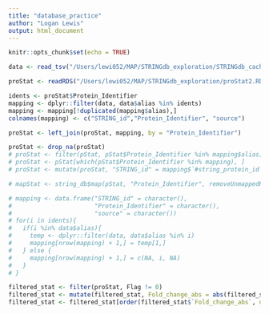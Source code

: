 ```yaml
---
title: "database_practice"
author: "Logan Lewis"
output: html_document
---
```


```r
knitr::opts_chunk$set(echo = TRUE)
```

```r
data <- read_tsv("/Users/lewi052/MAP/STRINGdb_exploration/STRINGdb_cache/9606.protein.aliases.v11.5.txt.gz")

proStat <- readRDS("/Users/lewi052/MAP/STRINGdb_exploration/proStat2.RDS")
```
```r
idents <- proStat$Protein_Identifier
mapping <- dplyr::filter(data, data$alias %in% idents)
mapping <- mapping[!duplicated(mapping$alias),]
colnames(mapping) <- c("STRING_id","Protein_Identifier", "source")

proStat <- left_join(proStat, mapping, by = "Protein_Identifier")

proStat <- drop_na(proStat)
# proStat <- filter(pStat, pStat$Protein_Identifier %in% mapping$alias)
# proStat <- pStat[which(pStat$Protein_Identifier %in% mapping), ]
# proStat <- mutate(proStat, "STRING_id" = mapping$`#string_protein_id`)

# mapStat <- string_db$map(pStat, "Protein_Identifier", removeUnmappedRows = TRUE )

# mapping <- data.frame("STRING_id" = character(),
#                       "Protein_Identifier" = character(),
#                       "source" = character())
# for(i in idents){
#   if(i %in% data$alias){
#     temp <- dplyr::filter(data, data$alias %in% i)
#     mapping[nrow(mapping) + 1,] = temp[1,]
#   } else {
#     mapping[nrow(mapping) + 1,] = c(NA, i, NA)
#   }
# }

```

```r
filtered_stat <- filter(proStat, Flag != 0)
filtered_stat <- mutate(filtered_stat, Fold_change_abs = abs(filtered_stat$Fold_change))
filtered_stat <- filtered_stat[order(filtered_stat$`Fold_change_abs`, decreasing = T), ]
```


